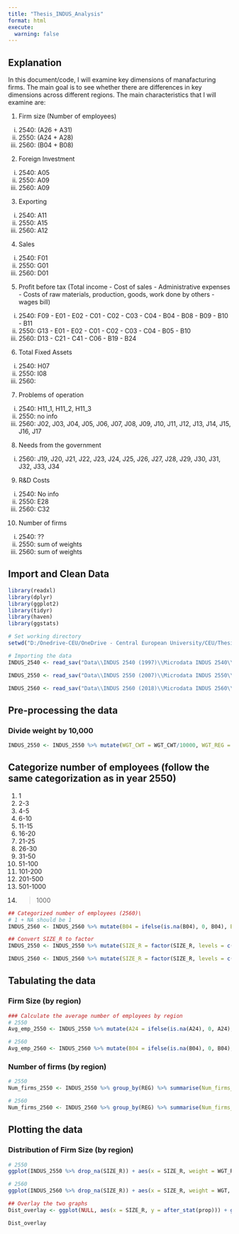 ```yaml
---
title: "Thesis_INDUS_Analysis"
format: html
execute:
  warning: false
---
```

## Explanation

In this document/code, I will examine key dimensions of manafacturing firms. The main goal is to see whether there are differences in key dimensions across different regions. The main characteristics that I will examine are:

1. Firm size (Number of employees)
  i) 2540: (A26 + A31)
  ii) 2550: (A24 + A28)
  iii) 2560: (B04 + B08)
2. Foreign Investment
  i) 2540: A05
  ii) 2550: A09
  iii) 2560: A09
3. Exporting
  i) 2540: A11
  ii) 2550: A15
  iii) 2560: A12
4. Sales
  i) 2540: F01
  ii) 2550: G01
  iii) 2560: D01
5. Profit before tax (Total income - Cost of sales - Administrative expenses - Costs of raw materials, production, goods, work done by others - wages bill)
  i) 2540: F09 - E01 - E02 - C01 - C02 - C03 - C04 - B04 - B08 - B09 - B10 - B11
  ii) 2550: G13 - E01 - E02 - C01 - C02 - C03 - C04 - B05 - B10
  iii) 2560: D13 - C21 - C41 - C06 - B19 - B24
6. Total Fixed Assets
  i) 2540: H07
  ii) 2550: I08
  iii) 2560:
7. Problems of operation
  i) 2540: H11_1, H11_2, H11_3
  ii) 2550: no info
  iii) 2560: J02, J03, J04, J05, J06, J07, J08, J09, J10, J11, J12, J13, J14, J15, J16, J17
8. Needs from the government
  i) 2560: J19, J20, J21, J22, J23, J24, J25, J26, J27, J28, J29, J30, J31, J32, J33, J34 
9. R&D Costs
  i) 2540: No info
  ii) 2550: E28
  iii) 2560: C32
10. Number of firms
  i) 2540: ??
  ii) 2550: sum of weights
  iii) 2560: sum of weights



## Import and Clean Data
```r
library(readxl)
library(dplyr)
library(ggplot2)
library(tidyr)
library(haven)
library(ggstats)

# Set working directory
setwd("D:/Onedrive-CEU/OneDrive - Central European University/CEU/Thesis/Thesis_code")

# Importing the data
INDUS_2540 <- read_sav("Data\\INDUS 2540 (1997)\\Microdata INDUS 2540\\Microdata INDUS 2540.sav")

INDUS_2550 <- read_sav("Data\\INDUS 2550 (2007)\\Microdata INDUS 2550\\Microdata INDUS 2550.sav")

INDUS_2560 <- read_sav("Data\\INDUS 2560 (2018)\\Microdata INDUS 2560\\Microdata INDUS 2560.sav")


```

## Pre-processing the data
### Divide weight by 10,000
```r
INDUS_2550 <- INDUS_2550 %>% mutate(WGT_CWT = WGT_CWT/10000, WGT_REG = WGT_REG/10000)

```

## Categorize number of employees (follow the same categorization as in year 2550)
1. 1
2. 2-3
3. 4-5
4. 6-10
5. 11-15
6. 16-20
7. 21-25
8. 26-30
9. 31-50
10. 51-100
11. 101-200
12. 201-500
13. 501-1000
14. > 1000

```r
## Categorized number of employees (2560)\
# 1 + NA should be 1
INDUS_2560 <- INDUS_2560 %>% mutate(B04 = ifelse(is.na(B04), 0, B04), B08 = ifelse(is.na(B08), 0, B08)) %>% mutate(SIZE_R = case_when(B04 + B08 == 1 ~ 1, B04 + B08 >= 2 & B04 + B08 <= 3 ~ 2, B04 + B08 >= 4 & B04 + B08 <= 5 ~ 3, B04 + B08 >= 6 & B04 + B08 <= 10 ~ 4, B04 + B08 >= 11 & B04 + B08 <= 15 ~ 5, B04 + B08 >= 16 & B04 + B08 <= 20 ~ 6, B04 + B08 >= 21 & B04 + B08 <= 25 ~ 7, B04 + B08 >= 26 & B04 + B08 <= 30 ~ 8, B04 + B08 >= 31 & B04 + B08 <= 50 ~ 9, B04 + B08 >= 51 & B04 + B08 <= 100 ~ 10, B04 + B08 >= 101 & B04 + B08 <= 200 ~ 11, B04 + B08 >= 201 & B04 + B08 <= 500 ~ 12, B04 + B08 >= 501 & B04 + B08 <= 1000 ~ 13, B04 + B08 > 1000 ~ 14))

```



```r
## Convert SIZE_R to factor
INDUS_2550 <- INDUS_2550 %>% mutate(SIZE_R = factor(SIZE_R, levels = c(1, 2, 3, 4, 5, 6, 7, 8, 9, 10, 11, 12, 13, 14), labels = c("1", "2-3", "4-5", "6-10", "11-15", "16-20", "21-25", "26-30", "31-50", "51-100", "101-200", "201-500", "501-1000", ">1000")))

INDUS_2560 <- INDUS_2560 %>% mutate(SIZE_R = factor(SIZE_R, levels = c(1, 2, 3, 4, 5, 6, 7, 8, 9, 10, 11, 12, 13, 14), labels = c("1", "2-3", "4-5", "6-10", "11-15", "16-20", "21-25", "26-30", "31-50", "51-100", "101-200", "201-500", "501-1000", ">1000")))


```



## Tabulating the data
### Firm Size (by region)

```r
### Calculate the average number of employees by region
# 2550
Avg_emp_2550 <- INDUS_2550 %>% mutate(A24 = ifelse(is.na(A24), 0, A24), A28 = ifelse(is.na(A28), 0, A28)) %>% group_by(REG) %>% summarise(Avg_emp_50 = weighted.mean(A24 + A28, WGT_REG, na.rm = TRUE))

# 2560
Avg_emp_2560 <- INDUS_2560 %>% mutate(B04 = ifelse(is.na(B04), 0, B04), B08 = ifelse(is.na(B08), 0, B08)) %>% group_by(REG) %>% summarise(Avg_emp_60 = weighted.mean(B04 + B08, WGT, na.rm = TRUE))

```

### Number of firms (by region)

```r
# 2550
Num_firms_2550 <- INDUS_2550 %>% group_by(REG) %>% summarise(Num_firms_50 = sum(WGT_REG, na.rm = TRUE))

# 2560
Num_firms_2560 <- INDUS_2560 %>% group_by(REG) %>% summarise(Num_firms_60 = sum(WGT, na.rm = TRUE))
```



## Plotting the data
### Distribution of Firm Size (by region)

```r
# 2550
ggplot(INDUS_2550 %>% drop_na(SIZE_R)) + aes(x = SIZE_R, weight = WGT_REG, y = after_stat(prop)) + geom_bar(stat = "prop") + facet_wrap(~REG, ncol = 1) + labs(title = "Distribution of Firm Size (by region)", x = "Number of Employees", y = "Proportion")
```

```r

# 2560
ggplot(INDUS_2560 %>% drop_na(SIZE_R)) + aes(x = SIZE_R, weight = WGT, y = after_stat(prop)) + geom_bar(stat = "prop") + facet_wrap(~REG, ncol = 1) + labs(title = "Distribution of Firm Size (by region)", x = "Number of Employees", y = "Proportion")


```

```r
## Overlay the two graphs
Dist_overlay <- ggplot(NULL, aes(x = SIZE_R, y = after_stat(prop))) + geom_bar(data = INDUS_2550 %>% drop_na(SIZE_R), aes(weight = WGT_REG, fill = "2550"), stat = "prop", alpha = 0.4) + geom_bar(data = INDUS_2560 %>% drop_na(SIZE_R), aes(weight = WGT, fill = "2560"), stat = "prop", alpha = 0.4) + facet_wrap(~REG, ncol = 1) + labs(title = "Distribution of Firm Size (by region)", x = "Number of Employees", y = "Proportion") + labs(fill = "Year") + theme(legend.position = "bottom")

Dist_overlay


```

